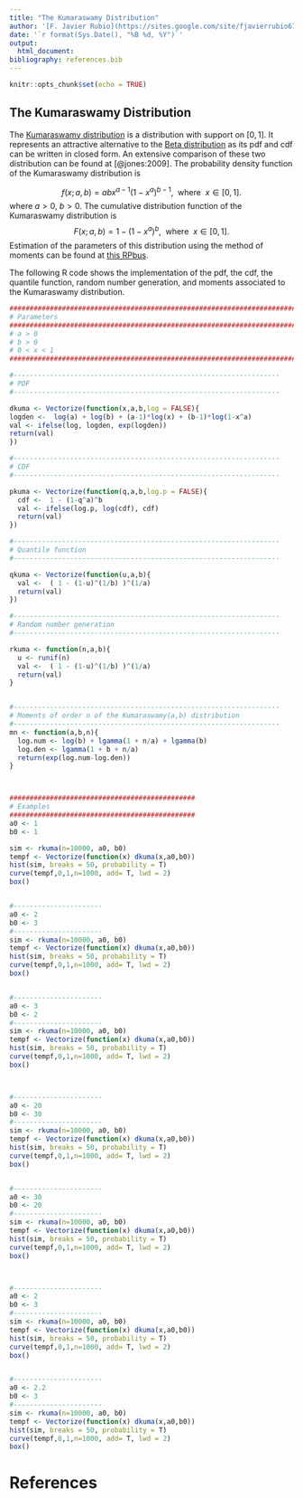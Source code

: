 ```yaml
---
title: "The Kumaraswamy Distribution"
author: '[F. Javier Rubio](https://sites.google.com/site/fjavierrubio67/)'
date: '`r format(Sys.Date(), "%B %d, %Y")`'
output:
  html_document:
bibliography: references.bib
---
```


```r
knitr::opts_chunk$set(echo = TRUE)
```

## The Kumaraswamy Distribution

The [Kumaraswamy distribution](https://en.wikipedia.org/wiki/Kumaraswamy_distribution) is a distribution with support on $[0,1]$. It represents an attractive alternative to the [Beta distribution](https://en.wikipedia.org/wiki/Beta_distribution) as its pdf and cdf can be written in closed form. An extensive comparison of these two distribution can be found at [@jones:2009]. The probability density function of the Kumaraswamy distribution is

$${\displaystyle f(x;a,b)=abx^{a-1}{(1-x^{a})}^{b-1},\ \ {\mbox{where}}\ \ x\in [0,1].} $$
where $a>0$, $b>0$. The cumulative distribution function of the Kumaraswamy distribution is
$${\displaystyle F(x;a,b)={\displaystyle 1-(1-x^{a})^{b}},\ \ {\mbox{where}}\ \ x\in [0,1].} $$
Estimation of the parameters of this distribution using the method of moments can be found at [this RPbus](http://rpubs.com/FJRubio/KumaMM).

The following R code shows the implementation of the pdf, the cdf, the quantile function, random number generation, and moments associated to the Kumaraswamy distribution.

```r
#########################################################################################
# Parameters
#########################################################################################
# a > 0
# b > 0
# 0 < x < 1
#########################################################################################

#------------------------------------------------------------------
# PDF
#------------------------------------------------------------------

dkuma <- Vectorize(function(x,a,b,log = FALSE){
logden <-  log(a) + log(b) + (a-1)*log(x) + (b-1)*log(1-x^a)
val <- ifelse(log, logden, exp(logden)) 
return(val)
})

#------------------------------------------------------------------
# CDF
#------------------------------------------------------------------

pkuma <- Vectorize(function(q,a,b,log.p = FALSE){
  cdf <-  1 - (1-q^a)^b
  val <- ifelse(log.p, log(cdf), cdf)
  return(val)
})

#------------------------------------------------------------------
# Quantile function
#------------------------------------------------------------------

qkuma <- Vectorize(function(u,a,b){
  val <-  ( 1 - (1-u)^(1/b) )^(1/a)
  return(val)
})

#------------------------------------------------------------------
# Random number generation
#------------------------------------------------------------------

rkuma <- function(n,a,b){
  u <- runif(n)
  val <-  ( 1 - (1-u)^(1/b) )^(1/a)
  return(val)
}


#------------------------------------------------------------------
# Moments of order n of the Kumaraswamy(a,b) distribution
#------------------------------------------------------------------
mn <- function(a,b,n){
  log.num <- log(b) + lgamma(1 + n/a) + lgamma(b)
  log.den <- lgamma(1 + b + n/a)
  return(exp(log.num-log.den))
}



##############################################
# Examples
##############################################
a0 <- 1
b0 <- 1

sim <- rkuma(n=10000, a0, b0)
tempf <- Vectorize(function(x) dkuma(x,a0,b0))
hist(sim, breaks = 50, probability = T)
curve(tempf,0,1,n=1000, add= T, lwd = 2)
box()


#----------------------
a0 <- 2
b0 <- 3
#----------------------
sim <- rkuma(n=10000, a0, b0)
tempf <- Vectorize(function(x) dkuma(x,a0,b0))
hist(sim, breaks = 50, probability = T)
curve(tempf,0,1,n=1000, add= T, lwd = 2)
box()


#----------------------
a0 <- 3
b0 <- 2
#----------------------
sim <- rkuma(n=10000, a0, b0)
tempf <- Vectorize(function(x) dkuma(x,a0,b0))
hist(sim, breaks = 50, probability = T)
curve(tempf,0,1,n=1000, add= T, lwd = 2)
box()



#----------------------
a0 <- 20
b0 <- 30
#----------------------
sim <- rkuma(n=10000, a0, b0)
tempf <- Vectorize(function(x) dkuma(x,a0,b0))
hist(sim, breaks = 50, probability = T)
curve(tempf,0,1,n=1000, add= T, lwd = 2)
box()


#----------------------
a0 <- 30
b0 <- 20
#----------------------
sim <- rkuma(n=10000, a0, b0)
tempf <- Vectorize(function(x) dkuma(x,a0,b0))
hist(sim, breaks = 50, probability = T)
curve(tempf,0,1,n=1000, add= T, lwd = 2)
box()



#----------------------
a0 <- 2
b0 <- 3
#----------------------
sim <- rkuma(n=10000, a0, b0)
tempf <- Vectorize(function(x) dkuma(x,a0,b0))
hist(sim, breaks = 50, probability = T)
curve(tempf,0,1,n=1000, add= T, lwd = 2)
box()


#----------------------
a0 <- 2.2
b0 <- 3
#----------------------
sim <- rkuma(n=10000, a0, b0)
tempf <- Vectorize(function(x) dkuma(x,a0,b0))
hist(sim, breaks = 50, probability = T)
curve(tempf,0,1,n=1000, add= T, lwd = 2)
box()
```

# References